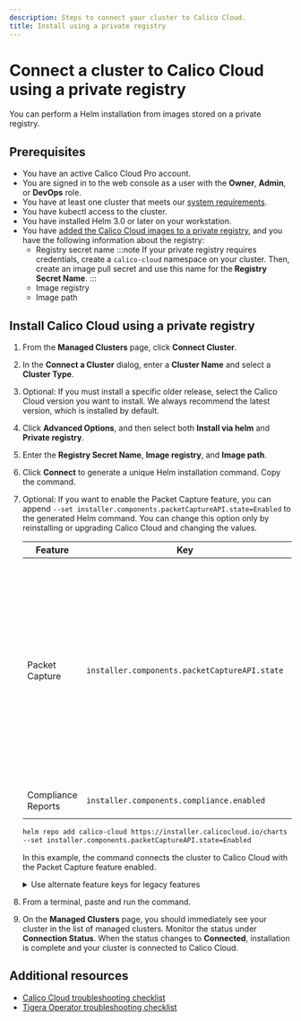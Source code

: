 ```yaml
---
description: Steps to connect your cluster to Calico Cloud.
title: Install using a private registry
---
```


# Connect a cluster to Calico Cloud using a private registry

You can perform a Helm installation from images stored on a private registry.

## Prerequisites

* You have an active Calico Cloud Pro account.
* You are signed in to the web console as a user with the **Owner**, **Admin**, or **DevOps** role.
* You have at least one cluster that meets our [system requirements](system-requirements.mdx).
* You have kubectl access to the cluster.
* You have installed Helm 3.0 or later on your workstation.
* You have [added the Calico Cloud images to a private registry](setup-private-registry.mdx), and you have the following information about the registry:
  * Registry secret name
    :::note
    If your private registry requires credentials, create a `calico-cloud` namespace on your cluster.
    Then, create an image pull secret and use this name for the **Registry Secret Name**.
    :::
  * Image registry
  * Image path


## Install Calico Cloud using a private registry

1. From the **Managed Clusters** page, click **Connect Cluster**.
1. In the **Connect a Cluster** dialog, enter a **Cluster Name** and select a **Cluster Type**.
1. Optional: If you must install a specific older release, select the Calico Cloud version you want to install. We always recommend the latest version, which is installed by default.
1. Click **Advanced Options**, and then select both **Install via helm** and **Private registry**.
1. Enter the **Registry Secret Name**, **Image registry**, and **Image path**.
1. Click **Connect** to generate a unique Helm installation command. Copy the command.
1. Optional: If you want to enable the Packet Capture feature, you can append `--set installer.components.packetCaptureAPI.state=Enabled` to the generated Helm command.
   You can change this option only by reinstalling or upgrading Calico Cloud and changing the values.

   | Feature | Key | Values |
   |---------|-----|--------|
   | Packet Capture | `installer.components.packetCaptureAPI.state` |  `Enabled`, `Disabled` (default\*) <br/> * The default for new clusters is `Disabled`. For upgrades for previously connected clusters, the default will retain the previous state. |
   | Compliance Reports | `installer.components.compliance.enabled` | `true`, `false` (default) |

   ```bash title="Example of generated Helm command with user-added parameters"
   helm repo add calico-cloud https://installer.calicocloud.io/charts --force-update && helm upgrade --install calico-cloud-crds calico-cloud/calico-cloud-crds --namespace calico-cloud --create-namespace && helm upgrade --install calico-cloud calico-cloud/calico-cloud --namespace calico-cloud --set apiKey=ryl34elz8:9dav6eoag:ifk1uwruwlgp7vzn7ecijt5zjbf5p9p1il1ag8877ylwjo4muu19wzg2g8x5qa7x --set installer.clusterName=my-cluster --set installer.calicoCloudVersion=v19.1.0 \
   --set installer.components.packetCaptureAPI.state=Enabled
   ```

   In this example, the command connects the cluster to Calico Cloud with the Packet Capture feature enabled.

   <details>
   <summary>Use alternate feature keys for legacy features</summary>

   The Image Assurance and Container Threat Detection features were removed for new users in Calico Cloud 21.1.0.
   Legacy users of those features can continue to use a deprecated version until the features are completely removed in a future release.


   | Feature | Key | Values |
   |---------|-----|--------|
   | Image Assurance | `installer.components.imageAssurance.state` | `Enabled`, `Disabled` (default) |
   | Container Threat Detection | `installer.components.runtimeSecurity.state` | `Enabled`, `Disabled` (default\*) <br/> * The default for new clusters is `Disabled`. For upgrades for previously connected clusters, the default will retain the previous state. |
   | Packet Capture | `installer.components.packetCaptureAPI.state` |  `Enabled`, `Disabled` (default\*) <br/> * The default for new clusters is `Disabled`. For upgrades for previously connected clusters, the default will retain the previous state. |
   | Compliance Reports | `installer.components.compliance.enabled` | `true`, `false` (default) |

   ```bash title="Example of generated Helm command with user-added parameters"
   helm repo add calico-cloud https://installer.calicocloud.io/charts --force-update && helm upgrade --install calico-cloud-crds calico-cloud/calico-cloud-crds --namespace calico-cloud --create-namespace && helm upgrade --install calico-cloud calico-cloud/calico-cloud --namespace calico-cloud --set apiKey=ryl34elz8:9dav6eoag:ifk1uwruwlgp7vzn7ecijt5zjbf5p9p1il1ag8877ylwjo4muu19wzg2g8x5qa7x --set installer.clusterName=my-cluster --set installer.calicoCloudVersion=v19.1.0 \
   --set installer.components.imageAssurance.state=Enabled \
   --set installer.components.runtimeSecurity.state=Enabled \
   ```
   In this example, the command connects the cluster to Calico Cloud with Image Assurance and Container Threat Detection features enabled.

   </details>

1. From a terminal, paste and run the command.

1. On the **Managed Clusters** page, you should immediately see your cluster in the list of managed clusters.
   Monitor the status under **Connection Status**.
   When the status changes to **Connected**, installation is complete and your cluster is connected to Calico Cloud.

## Additional resources

* [Calico Cloud troubleshooting checklist](checklist.mdx)
* [Tigera Operator troubleshooting checklist](operator-checklist.mdx)